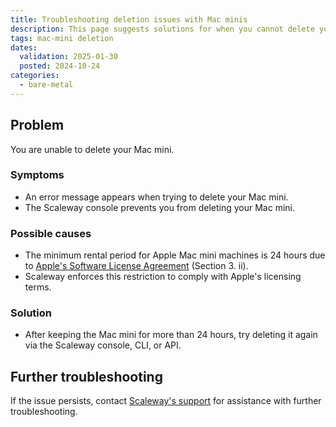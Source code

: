 ```yaml
---
title: Troubleshooting deletion issues with Mac minis
description: This page suggests solutions for when you cannot delete your Mac mini
tags: mac-mini deletion
dates:
  validation: 2025-01-30
  posted: 2024-10-24
categories:
  - bare-metal
---
```


## Problem
You are unable to delete your Mac mini.

### Symptoms
- An error message appears when trying to delete your Mac mini.
- The Scaleway console prevents you from deleting your Mac mini.

### Possible causes
- The minimum rental period for Apple Mac mini machines is 24 hours due to [Apple's Software License Agreement](https://www.apple.com/legal/sla/docs/macOSSequoia.pdf) (Section 3. ii).
- Scaleway enforces this restriction to comply with Apple's licensing terms.

### Solution
- After keeping the Mac mini for more than 24 hours, try deleting it again via the Scaleway console, CLI, or API.

## Further troubleshooting
If the issue persists, contact [Scaleway's support](https://console.scaleway.com/support) for assistance with further troubleshooting.

